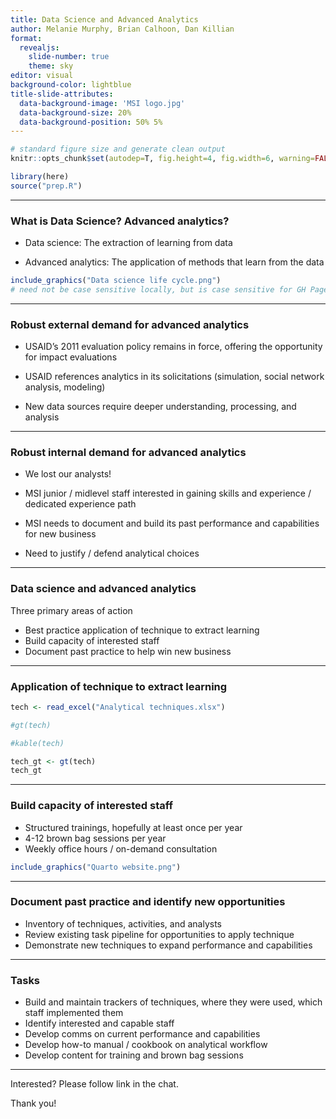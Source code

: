 ```yaml
---
title: Data Science and Advanced Analytics
author: Melanie Murphy, Brian Calhoon, Dan Killian
format: 
  revealjs:
    slide-number: true
    theme: sky
editor: visual
background-color: lightblue
title-slide-attributes: 
  data-background-image: 'MSI logo.jpg'
  data-background-size: 20%
  data-background-position: 50% 5%
---
```


```r

# standard figure size and generate clean output
knitr::opts_chunk$set(autodep=T, fig.height=4, fig.width=6, warning=FALSE, message=FALSE, cache=TRUE, error=T, echo=T)

library(here)
source("prep.R")


```

------------------------------------------------------------------------

### What is Data Science? Advanced analytics?

-   Data science: The extraction of learning from data

-   Advanced analytics: The application of methods that learn from the data

```r

include_graphics("Data science life cycle.png") 
# need not be case sensitive locally, but is case sensitive for GH Pages

```

------------------------------------------------------------------------

### Robust external demand for advanced analytics

-   USAID's 2011 evaluation policy remains in force, offering the opportunity for impact evaluations

-   USAID references analytics in its solicitations (simulation, social network analysis, modeling)

-   New data sources require deeper understanding, processing, and analysis

------------------------------------------------------------------------

### Robust internal demand for advanced analytics

-   We lost our analysts!

-   MSI junior / midlevel staff interested in gaining skills and experience / dedicated experience path

-   MSI needs to document and build its past performance and capabilities for new business

-   Need to justify / defend analytical choices

------------------------------------------------------------------------

### Data science and advanced analytics

Three primary areas of action

-   Best practice application of technique to extract learning
-   Build capacity of interested staff
-   Document past practice to help win new business

------------------------------------------------------------------------

### Application of technique to extract learning

```r
tech <- read_excel("Analytical techniques.xlsx")

#gt(tech)

#kable(tech)

tech_gt <- gt(tech)
tech_gt
```

------------------------------------------------------------------------

### Build capacity of interested staff

-   Structured trainings, hopefully at least once per year
-   4-12 brown bag sessions per year
-   Weekly office hours / on-demand consultation

```r

include_graphics("Quarto website.png")

```

------------------------------------------------------------------------

### Document past practice and identify new opportunities

-   Inventory of techniques, activities, and analysts
-   Review existing task pipeline for opportunities to apply technique
-   Demonstrate new techniques to expand performance and capabilities

------------------------------------------------------------------------

### Tasks

-   Build and maintain trackers of techniques, where they were used, which staff implemented them
-   Identify interested and capable staff
-   Develop comms on current performance and capabilities
-   Develop how-to manual / cookbook on analytical workflow
-   Develop content for training and brown bag sessions

------------------------------------------------------------------------

Interested? Please follow link in the chat.

Thank you!
